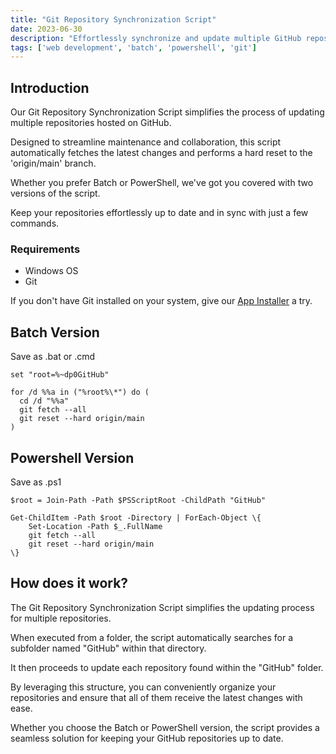```yaml
---
title: "Git Repository Synchronization Script"
date: 2023-06-30
description: "Effortlessly synchronize and update multiple GitHub repositories with this powerful Git script for streamlined maintenance and collaboration."
tags: ['web development', 'batch', 'powershell', 'git']
---
```



## Introduction

Our Git Repository Synchronization Script simplifies the process of updating multiple repositories hosted on GitHub. 

Designed to streamline maintenance and collaboration, this script automatically fetches the latest changes and performs a hard reset to the 'origin/main' branch. 

Whether you prefer Batch or PowerShell, we've got you covered with two versions of the script. 

Keep your repositories effortlessly up to date and in sync with just a few commands.


### Requirements

- Windows OS
- Git

If you don't have Git installed on your system, give our [App Installer](/tools/installer) a try.


## Batch Version

Save as .bat or .cmd

```
set "root=%~dp0GitHub"

for /d %%a in ("%root%\*") do (
  cd /d "%%a"
  git fetch --all
  git reset --hard origin/main
)

```

## Powershell Version

Save as .ps1


```
$root = Join-Path -Path $PSScriptRoot -ChildPath "GitHub"

Get-ChildItem -Path $root -Directory | ForEach-Object \{
    Set-Location -Path $_.FullName
    git fetch --all
    git reset --hard origin/main
\}
```

## How does it work?

The Git Repository Synchronization Script simplifies the updating process for multiple repositories. 

When executed from a folder, the script automatically searches for a subfolder named "GitHub" within that directory. 

It then proceeds to update each repository found within the "GitHub" folder. 

By leveraging this structure, you can conveniently organize your repositories and ensure that all of them receive the latest changes with ease. 

Whether you choose the Batch or PowerShell version, the script provides a seamless solution for keeping your GitHub repositories up to date.